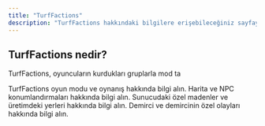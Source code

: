 ```yaml
---
title: "TurfFactions"
description: "TurfFactions hakkındaki bilgilere erişebileceğiniz sayfaya hoş geldiniz!"
---
```


## TurfFactions nedir?

TurfFactions, oyuncuların kurdukları gruplarla mod ta

<CardGroup cols={2}>
  <Card title="TurfFactions HK." icon="info" iconType="regular" href="https://mintlify.com/docs/settings/global">
    TurfFactions oyun modu ve oynanış hakkında bilgi alın.
  </Card>
  <Card title="Harita HK." icon="earth-europe" href="https://mintlify.com/docs/api-playground/openapi">
    Harita ve NPC konumlandırmaları hakkında bilgi alın.
  </Card>
  <Card title="Özel Madenler HK." icon="pickaxe" href="https://mintlify.com/docs/content/components/accordions">
    Sunucudaki özel madenler ve üretimdeki yerleri hakkında bilgi alın.
  </Card>
  <Card title="Demirci HK." icon="command" href="https://mintlify.com/customers">
    Demirci ve demircinin özel olayları hakkında bilgi alın.
  </Card>
</CardGroup>